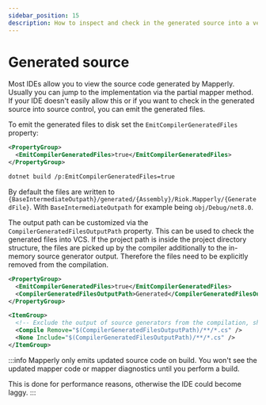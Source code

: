 ```yaml
---
sidebar_position: 15
description: How to inspect and check in the generated source into a version control system (VCS, GIT, ...)
---
```



# Generated source

Most IDEs allow you to view the source code generated by Mapperly. Usually you can jump to the implementation via the partial mapper method.
If your IDE doesn't easily allow this or if you want to check in the generated source into source control, you can emit the generated files.

To emit the generated files to disk set the `EmitCompilerGeneratedFiles` property:

<!-- do not indent this, it won't work, https://stackoverflow.com/a/67579641/3302887 -->

<Tabs groupId="msbuild-flags">
<TabItem value="proj-file" label="Project File (.csproj)" default>

```xml
<PropertyGroup>
  <EmitCompilerGeneratedFiles>true</EmitCompilerGeneratedFiles>
</PropertyGroup>
```

</TabItem>
<TabItem value="dotnet-cli" label=".NET CLI">

```bash
dotnet build /p:EmitCompilerGeneratedFiles=true
```

</TabItem>
</Tabs>

By default the files are written to `{BaseIntermediateOutpath}/generated/{Assembly}/Riok.Mapperly/{GeneratedFile}`.
With `BaseIntermediateOutpath` for example being `obj/Debug/net8.0`.

The output path can be customized via the `CompilerGeneratedFilesOutputPath` property.
This can be used to check the generated files into VCS.
If the project path is inside the project directory structure,
the files are picked up by the compiler additionally to the in-memory source generator output.
Therefore the files need to be explicitly removed from the compilation.

```xml
<PropertyGroup>
  <EmitCompilerGeneratedFiles>true</EmitCompilerGeneratedFiles>
  <CompilerGeneratedFilesOutputPath>Generated</CompilerGeneratedFilesOutputPath>
</PropertyGroup>

<ItemGroup>
  <!-- Exclude the output of source generators from the compilation, show it in the IDE -->
  <Compile Remove="$(CompilerGeneratedFilesOutputPath)/**/*.cs" />
  <None Include="$(CompilerGeneratedFilesOutputPath)/**/*.cs" />
</ItemGroup>
```

:::info
Mapperly only emits updated source code on build.
You won't see the updated mapper code or mapper diagnostics until you perform a build.

This is done for performance reasons,
otherwise the IDE could become laggy.
:::
